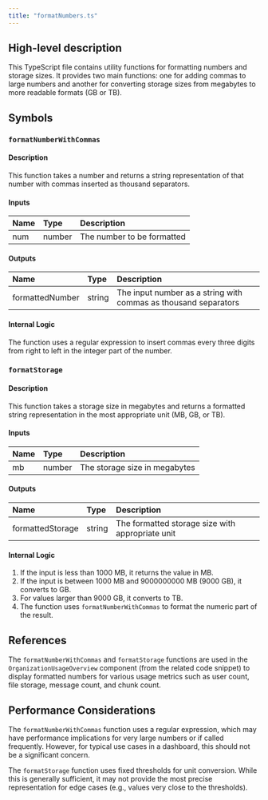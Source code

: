 ```yaml
---
title: "formatNumbers.ts"
---
```


## High-level description
This TypeScript file contains utility functions for formatting numbers and storage sizes. It provides two main functions: one for adding commas to large numbers and another for converting storage sizes from megabytes to more readable formats (GB or TB).

## Symbols

### `formatNumberWithCommas`
#### Description
This function takes a number and returns a string representation of that number with commas inserted as thousand separators.

#### Inputs
| Name | Type | Description |
|:-----|:-----|:------------|
| num | number | The number to be formatted |

#### Outputs
| Name | Type | Description |
|:-----|:-----|:------------|
| formattedNumber | string | The input number as a string with commas as thousand separators |

#### Internal Logic
The function uses a regular expression to insert commas every three digits from right to left in the integer part of the number.

### `formatStorage`
#### Description
This function takes a storage size in megabytes and returns a formatted string representation in the most appropriate unit (MB, GB, or TB).

#### Inputs
| Name | Type | Description |
|:-----|:-----|:------------|
| mb | number | The storage size in megabytes |

#### Outputs
| Name | Type | Description |
|:-----|:-----|:------------|
| formattedStorage | string | The formatted storage size with appropriate unit |

#### Internal Logic
1. If the input is less than 1000 MB, it returns the value in MB.
2. If the input is between 1000 MB and 9000000000 MB (9000 GB), it converts to GB.
3. For values larger than 9000 GB, it converts to TB.
4. The function uses `formatNumberWithCommas` to format the numeric part of the result.

## References
The `formatNumberWithCommas` and `formatStorage` functions are used in the `OrganizationUsageOverview` component (from the related code snippet) to display formatted numbers for various usage metrics such as user count, file storage, message count, and chunk count.

## Performance Considerations
The `formatNumberWithCommas` function uses a regular expression, which may have performance implications for very large numbers or if called frequently. However, for typical use cases in a dashboard, this should not be a significant concern.

The `formatStorage` function uses fixed thresholds for unit conversion. While this is generally sufficient, it may not provide the most precise representation for edge cases (e.g., values very close to the thresholds).